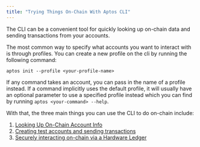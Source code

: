```yaml
---
title: "Trying Things On-Chain With Aptos CLI"
---
```


The CLI can be a convenient tool for quickly looking up on-chain data and sending transactions from your accounts.

The most common way to specify what accounts you want to interact with is through profiles. You can create a new profile on the cli by running the following command:

```shellscript filename="Terminal"
aptos init --profile <your-profile-name>
```

If any command takes an account, you can pass in the name of a profile instead. If a command implicitly uses the default profile, it will usually have an optional parameter to use a specified profile instead which you can find by running `aptos <your-command> --help`.

With that, the three main things you can use the CLI to do on-chain include:

1. [Looking Up On-Chain Account Info](/build/cli/trying-things-on-chain/looking-up-account-info)
2. [Creating test accounts and sending transactions](/build/cli/trying-things-on-chain/create-test-accounts)
3. [Securely interacting on-chain via a Hardware Ledger](/build/cli/trying-things-on-chain/ledger)
